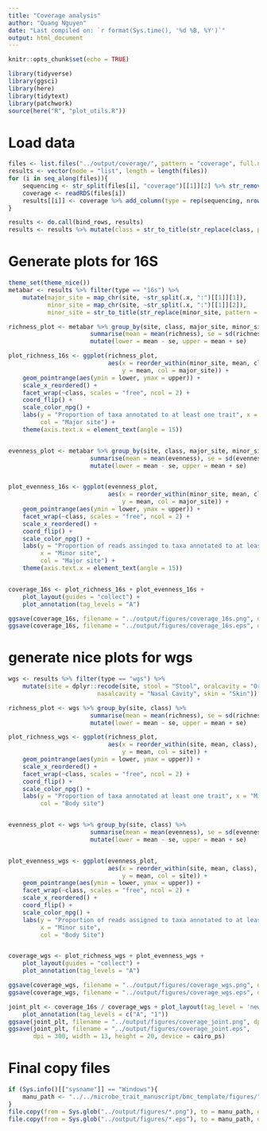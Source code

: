 ```yaml
---
title: "Coverage analysis"
author: "Quang Nguyen"
date: "Last compiled on: `r format(Sys.time(), '%d %B, %Y')`"
output: html_document
---
```


```r
knitr::opts_chunk$set(echo = TRUE)
```

```r
library(tidyverse)
library(ggsci)
library(here)
library(tidytext)
library(patchwork)
source(here("R", "plot_utils.R"))
```

# Load data  
```r
files <- list.files("../output/coverage/", pattern = "coverage", full.names = TRUE)
results <- vector(mode = "list", length = length(files))
for (i in seq_along(files)){
    sequencing <- str_split(files[i], "coverage")[[1]][2] %>% str_remove_all("\\/|_")
    coverage <- readRDS(files[i])
    results[[i]] <- coverage %>% add_column(type = rep(sequencing, nrow(coverage)), .before = 1)
}

results <- do.call(bind_rows, results)
results <- results %>% mutate(class = str_to_title(str_replace(class, pattern = "_", replacement = " "))) 
```

# Generate plots for 16S

```r
theme_set(theme_nice())
metabar <- results %>% filter(type == "16s") %>% 
    mutate(major_site = map_chr(site, ~str_split(.x, ":")[[1]][1]), 
           minor_site = map_chr(site, ~str_split(.x, ":")[[1]][2]), 
           minor_site = str_to_title(str_replace(minor_site, pattern = "_", replacement = " "))) 

richness_plot <- metabar %>% group_by(site, class, major_site, minor_site) %>% 
                       summarise(mean = mean(richness), se = sd(richness)/sqrt(n())) %>% 
                       mutate(lower = mean - se, upper = mean + se)

plot_richness_16s <- ggplot(richness_plot, 
                            aes(x = reorder_within(minor_site, mean, class), 
                                y = mean, col = major_site)) + 
    geom_pointrange(aes(ymin = lower, ymax = upper)) + 
    scale_x_reordered() +
    facet_wrap(~class, scales = "free", ncol = 2) + 
    coord_flip() + 
    scale_color_npg() +
    labs(y = "Proportion of taxa annotated to at least one trait", x = "Minor site", 
         col = "Major site") + 
    theme(axis.text.x = element_text(angle = 15))


evenness_plot <- metabar %>% group_by(site, class, major_site, minor_site) %>% 
                       summarise(mean = mean(evenness), se = sd(evenness)/sqrt(n())) %>% 
                       mutate(lower = mean - se, upper = mean + se)


plot_evenness_16s <- ggplot(evenness_plot, 
                            aes(x = reorder_within(minor_site, mean, class), 
                                y = mean, col = major_site)) + 
    geom_pointrange(aes(ymin = lower, ymax = upper)) + 
    facet_wrap(~class, scales = "free", ncol = 2) + 
    scale_x_reordered() + 
    coord_flip() + 
    scale_color_npg() +
    labs(y = "Proportion of reads assinged to taxa annotated to at least one trait",
         x = "Minor site", 
         col = "Major site") + 
    theme(axis.text.x = element_text(angle = 15))


coverage_16s <- plot_richness_16s + plot_evenness_16s + 
    plot_layout(guides = "collect") + 
    plot_annotation(tag_levels = "A") 

ggsave(coverage_16s, filename = "../output/figures/coverage_16s.png", dpi = 300, width = 16, height = 10)
ggsave(coverage_16s, filename = "../output/figures/coverage_16s.eps", dpi = 300, width = 16, height = 10, device = cairo_ps())
```

# generate nice plots for wgs    

```r

wgs <- results %>% filter(type == "wgs") %>% 
    mutate(site = dplyr::recode(site, stool = "Stool", oralcavity = "Oral Cavity", vagina = "Vagina", 
                         nasalcavity = "Nasal Cavity", skin = "Skin")) 

richness_plot <- wgs %>% group_by(site, class) %>% 
                       summarise(mean = mean(richness), se = sd(richness)/sqrt(n())) %>% 
                       mutate(lower = mean - se, upper = mean + se)

plot_richness_wgs <- ggplot(richness_plot, 
                            aes(x = reorder_within(site, mean, class), 
                                y = mean, col = site)) + 
    geom_pointrange(aes(ymin = lower, ymax = upper)) + 
    scale_x_reordered() +
    facet_wrap(~class, scales = "free", ncol = 2) + 
    coord_flip() + 
    scale_color_npg() +
    labs(y = "Proportion of taxa annotated at least one trait", x = "Minor site", 
         col = "Body site")


evenness_plot <- wgs %>% group_by(site, class) %>% 
                       summarise(mean = mean(evenness), se = sd(evenness)/sqrt(n())) %>% 
                       mutate(lower = mean - se, upper = mean + se)


plot_evenness_wgs <- ggplot(evenness_plot, 
                            aes(x = reorder_within(site, mean, class), 
                                y = mean, col = site)) + 
    geom_pointrange(aes(ymin = lower, ymax = upper)) + 
    facet_wrap(~class, scales = "free", ncol = 2) + 
    scale_x_reordered() + 
    coord_flip() + 
    scale_color_npg() +
    labs(y = "Proportion of reads assigned to taxa annotated to at least one trait",
         x = "Minor site", 
         col = "Body Site") 


coverage_wgs <- plot_richness_wgs + plot_evenness_wgs + 
    plot_layout(guides = "collect") + 
    plot_annotation(tag_levels = "A") 

ggsave(coverage_wgs, filename = "../output/figures/coverage_wgs.png", dpi = 300, width = 13, height = 10)
ggsave(coverage_wgs, filename = "../output/figures/coverage_wgs.eps", dpi = 300, width = 13, height = 10, device = cairo_ps())

```

```r
joint_plt <- coverage_16s / coverage_wgs + plot_layout(tag_level = 'new') + 
    plot_annotation(tag_levels = c("A", "1")) 
ggsave(joint_plt, filename = "../output/figures/coverage_joint.png", dpi = 300, width = 13, height = 20)
ggsave(joint_plt, filename = "../output/figures/coverage_joint.eps", 
       dpi = 300, width = 13, height = 20, device = cairo_ps)
```



# Final copy files   

```r
if (Sys.info()[["sysname"]] == "Windows"){
    manu_path <- "../../microbe_trait_manuscript/bmc_template/figures/"
}
file.copy(from = Sys.glob("../output/figures/*.png"), to = manu_path, overwrite = TRUE, recursive = TRUE)
file.copy(from = Sys.glob("../output/figures/*.eps"), to = manu_path, overwrite = TRUE)
```

